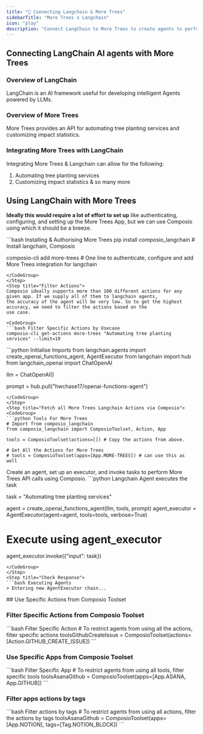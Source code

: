 ```yaml
---
title: "🚀 Connecting Langchain & More Trees"
sidebarTitle: "More Trees x Langchain"
icon: "play"
description: "Connect LangChain to More Trees to create agents to perform tasks using natural language"
---
```


## Connecting LangChain AI agents with More Trees

### Overview of LangChain

LangChain is an AI framework useful for developing intelligent Agents powered by LLMs.

### Overview of More Trees

More Trees provides an API for automating tree planting services and customizing impact statistics.

### Integrating More Trees with LangChain

Integrating More Trees & Langchain can allow for the following:

1. Automating tree planting services
2. Customizing impact statistics
& so many more

## Using LangChain with More Trees

<Steps>
<Step title="Setting Up the Environment">

**Ideally this would require a lot of effort to set up** like authenticating, configuring, and setting up the More Trees App, but we can use Composio using which it should be a breeze.

<CodeGroup>
```bash Installing & Authorising More Trees
pip install composio_langchain # Install langchain, Composio 

composio-cli add more-trees # One line to authenticate, configure and add More Trees integration for langchain
```
</CodeGroup>
</Step>
<Step title="Filter Actions">
Composio ideally supports more than 100 different actions for any given app. If we supply all of them to langchain agents, 
the accuracy of the agent will be very low. So to get the highest accuracy, we need to filter the actions based on the 
use case.

<CodeGroup>
```bash Filter Specific Actions by Usecase
composio-cli get-actions more-trees "Automating tree planting services" --limit=10
```
</CodeGroup>

</Step>
<Step title="Import Base Packages">

<CodeGroup>
```python Initialise Imports
from langchain.agents import create_openai_functions_agent, AgentExecutor
from langchain import hub
from langchain_openai import ChatOpenAI


llm = ChatOpenAI()

prompt = hub.pull("hwchase17/openai-functions-agent")
```
</CodeGroup>
</Step>
<Step title="Fetch all More Trees Langchain Actions via Composio">
<CodeGroup>
```python Tools For More Trees
# Import from composio_langchain
from composio_langchain import ComposioToolset, Action, App

tools = ComposioToolset(actions=[]) # Copy the actions from above. 

# Get All the Actions for More Trees
# tools = ComposioToolset(apps=[App.MORE-TREES]) # can use this as well
```
</CodeGroup>
</Step>
<Step title="Execute the Agent">
Create an agent, set up an executor, and invoke tasks to perform More Trees API calls using Composio. 
<CodeGroup>
```python Langchain Agent executes the task

task = "Automating tree planting services"

agent = create_openai_functions_agent(llm, tools, prompt)
agent_executor = AgentExecutor(agent=agent, tools=tools, verbose=True)

# Execute using agent_executor
agent_executor.invoke({"input": task})
```
</CodeGroup>
</Step>
<Step title="Check Response">
```bash Executing Agents
> Entering new AgentExecutor chain...
```
</Step>
</Steps>
## Use Specific Actions from Composio Toolset

### Filter Specific Actions from Composio Toolset

<CodeGroup>
```bash Filter Specific Action
# To restrict agents from using all the actions, filter specific actions
toolsGithubCreateIssue = ComposioToolset(actions=[Action.GITHUB_CREATE_ISSUE])
```
</CodeGroup>

### Use Specific Apps from Composio Toolset
<CodeGroup>
```bash Filter Specific App
# To restrict agents from using all tools, filter specific tools
toolsAsanaGithub = ComposioToolset(apps=[App.ASANA, App.GITHUB])
```
</CodeGroup>

### Filter apps actions by tags 
<CodeGroup>
```bash Filter actions by tags
# To restrict agents from using all actions, filter the actions by tags
toolsAsanaGithub = ComposioToolset(apps=[App.NOTION], tags=[Tag.NOTION_BLOCK])
```
</CodeGroup>

